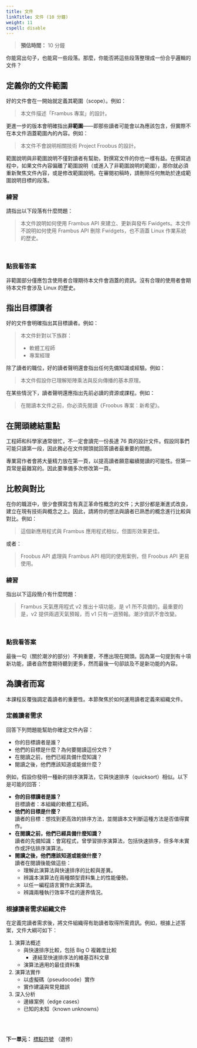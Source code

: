 ```yaml
---
title: 文件
linkTitle: 文件 (10 分鐘)
weight: 11
cspell: disable
---
```


> **預估時間：** 10 分鐘

你能寫出句子，也能寫一些段落。那麼，你能否將這些段落整理成一份合乎邏輯的文件？

## 定義你的文件範圍

好的文件會在一開始就定義其範圍（scope）。例如：

> 本文件描述「Frambus 專案」的設計。

更進一步的版本會明確指出**非範圍**——即那些讀者可能會以為應該包含，但實際不在本文件涵蓋範圍內的內容。例如：

> 本文件不會說明相關技術 Project Froobus 的設計。

範圍說明與非範圍說明不僅對讀者有幫助，對撰寫文件的你也一樣有益。在撰寫過程中，如果文件內容偏離了範圍說明（或進入了非範圍說明的範圍），那你就必須重新聚焦文件內容，或是修改範圍說明。在審閱初稿時，請刪除任何無助於達成範圍說明目標的段落。

### 練習 {#ex1}

請指出以下段落有什麼問題：

> 本文件說明如何使用 Frambus API 來建立、更新與發布 Fwidgets。本文件不說明如何使用 Frambus API 刪除 Fwidgets，也不涵蓋 Linux 作業系統的歷史。

<br />

::: {.callout-note collapse="true"}
### 點我看答案

非範圍部分僅應包含使用者合理期待本文件會涵蓋的資訊。沒有合理的使用者會期待本文件會涉及 Linux 的歷史。
:::

## 指出目標讀者

好的文件會明確指出其目標讀者。例如：

> 本文件針對以下族群：
>
> * 軟體工程師
> * 專案經理

除了讀者的職位，好的讀者聲明還會指出任何先備知識或經驗。例如：

> 本文件假設你已理解矩陣乘法與反向傳播的基本原理。

在某些情況下，讀者聲明還應指出先前必讀的資源或課程。例如：

> 在閱讀本文件之前，你必須先閱讀《Froobus 專案：新希望》。

## 在開頭總結重點

工程師和科學家通常很忙，不一定會讀完一份長達 76 頁的設計文件。假設同事們可能只讀第一段，因此務必在文件開頭就回答讀者最重要的問題。

專業寫作者會將大量精力放在第一頁，以提高讀者願意繼續閱讀的可能性。但第一頁常是最難寫的。因此要準備多次修改第一頁。

## 比較與對比

在你的職涯中，很少會撰寫含有真正革命性概念的文件；大部分都是漸進式改良，建立在現有技術與概念之上。因此，請將你的想法與讀者已熟悉的概念進行比較與對比。例如：

> 這個新應用程式與 Frambus 應用程式相似，但圖形效果更佳。

或者：

> Froobus API 處理與 Frambus API 相同的使用案例，但 Froobus API 更易使用。

### 練習 {#ex2}

指出以下這段簡介有什麼問題：

> Frambus 天氣應用程式 v2 推出十項功能，是 v1 所不具備的。最重要的是，v2 提供兩週天氣預報，而 v1 只有一週預報。潮汐資訊不會改變。

<br />

::: {.callout-note collapse="true"}
### 點我看答案

最後一句（關於潮汐的部分）不夠重要，不應出現在開頭。因為第一句提到有十項新功能，讀者自然會期待聽到更多，然而最後一句卻談及不是新功能的內容。
:::

## 為讀者而寫

本課程反覆強調定義讀者的重要性。本節聚焦於如何運用讀者定義來組織文件。

### 定義讀者需求

回答下列問題能幫助你確定文件內容：

* 你的目標讀者是誰？
* 他們的目標是什麼？為何要閱讀這份文件？
* 在閱讀之前，他們已經具備什麼知識？
* 閱讀之後，他們應該知道或能做什麼？

例如，假設你發明一種新的排序演算法，它與快速排序（quicksort）相似。以下是可能的回答：

* **你的目標讀者是誰？** <br />目標讀者：本組織的軟體工程師。
* **他們的目標是什麼？** <br />讀者的目標：想找到更高效的排序方法，並閱讀本文判斷這種方法是否值得實作。
* **在閱讀之前，他們已經具備什麼知識？** <br />讀者的先備知識：會寫程式，曾學習排序演算法，包括快速排序，但多年未實作或評估排序演算法。
* **閱讀之後，他們應該知道或能做什麼？** <br />讀者在閱讀後能做這些：
  * 理解此演算法與快速排序的比較與差異。
  * 辨識本演算法在兩種類型資料集上的性能優勢。
  * 以任一編程語言實作此演算法。
  * 辨識兩種執行效率不佳的邊界情況。

### 根據讀者需求組織文件

在定義完讀者需求後，將文件組織得有助讀者取得所需資訊。例如，根據上述答案，文件大綱可如下：

1. 演算法概述
   * 與快速排序比較，包括 Big O 複雜度比較
     * 連結至快速排序法的維基百科文章
   * 演算法適用的最佳資料集
2. 演算法實作
   * 以虛擬碼（pseudocode）實作
   * 實作建議與常見錯誤
3. 深入分析
   * 邊緣案例（edge cases）
   * 已知的未知（known unknowns）

<br /><br />

**下一單元：** [標點符號](../punctuation/index.qmd) （選修）

